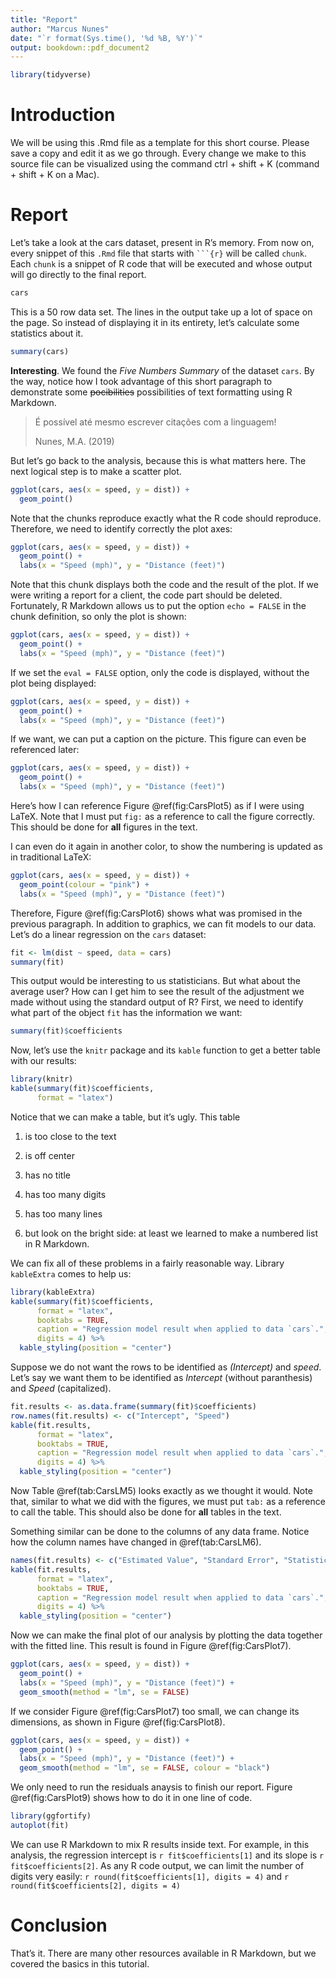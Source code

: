 ```yaml
---
title: "Report"
author: "Marcus Nunes"
date: "`r format(Sys.time(), '%d %B, %Y')`"
output: bookdown::pdf_document2
---
```


```r
library(tidyverse)
```

# Introduction

We will be using this .Rmd file as a template for this short course. Please save a copy and edit it as we go through. Every change we make to this source file can be visualized using the command ctrl + shift + K (command + shift + K on a Mac).

# Report

Let's take a look at the cars dataset, present in R's memory. From now on, every snippet of this `.Rmd` file that starts with ```` ```{r} ```` will be called `chunk`. Each `chunk` is a snippet of R code that will be executed and whose output will go directly to the final report.

```r
cars
```

This is a 50 row data set. The lines in the output take up a lot of space on the page. So instead of displaying it in its entirety, let's calculate some statistics about it.

```r
summary(cars)
```

**Interesting**. We found the *Five Numbers Summary* of the dataset `cars`. By the way, notice how I took advantage of this short paragraph to demonstrate some ~~pocibilities~~ possibilities of text formatting using R Markdown.

> É possível até mesmo escrever citações com a linguagem!
> 
> Nunes, M.A. (2019)

But let's go back to the analysis, because this is what matters here. The next logical step is to make a scatter plot.

```r
ggplot(cars, aes(x = speed, y = dist)) +
  geom_point()
```

Note that the chunks reproduce exactly what the R code should reproduce. Therefore, we need to identify correctly the plot axes:

```r
ggplot(cars, aes(x = speed, y = dist)) +
  geom_point() +
  labs(x = "Speed (mph)", y = "Distance (feet)")
```

Note that this chunk displays both the code and the result of the plot. If we were writing a report for a client, the code part should be deleted. Fortunately, R Markdown allows us to put the option `echo = FALSE` in the chunk definition, so only the plot is shown:

```r
ggplot(cars, aes(x = speed, y = dist)) +
  geom_point() +
  labs(x = "Speed (mph)", y = "Distance (feet)")
```

If we set the `eval = FALSE` option, only the code is displayed, without the plot being displayed:

```r
ggplot(cars, aes(x = speed, y = dist)) +
  geom_point() +
  labs(x = "Speed (mph)", y = "Distance (feet)")
```

If we want, we can put a caption on the picture. This figure can even be referenced later:

```r
ggplot(cars, aes(x = speed, y = dist)) +
  geom_point() +
  labs(x = "Speed (mph)", y = "Distance (feet)")
```

Here's how I can reference Figure \@ref(fig:CarsPlot5) as if I were using LaTeX. Note that I must put `fig:` as a reference to call the figure correctly. This should be done for **all** figures in the text.

I can even do it again in another color, to show the numbering is updated as in traditional LaTeX:

```r
ggplot(cars, aes(x = speed, y = dist)) +
  geom_point(colour = "pink") +
  labs(x = "Speed (mph)", y = "Distance (feet)")
```

Therefore, Figure \@ref(fig:CarsPlot6) shows what was promised in the previous paragraph. In addition to graphics, we can fit models to our data. Let's do a linear regression on the `cars` dataset:

```r
fit <- lm(dist ~ speed, data = cars)
summary(fit)
```

This output would be interesting to us statisticians. But what about the average user? How can I get him to see the result of the adjustment we made without using the standard output of R? First, we need to identify what part of the object `fit` has the information we want:

```r
summary(fit)$coefficients
```

Now, let's use the `knitr` package and its `kable` function to get a better table with our results:

```r
library(knitr)
kable(summary(fit)$coefficients, 
      format = "latex")
```

Notice that we can make a table, but it's ugly. This table

1. is too close to the text

2. is off center

3. has no title

4. has too many digits

5. has too many lines

6. but look on the bright side: at least we learned to make a numbered list in R Markdown.

We can fix all of these problems in a fairly reasonable way. Library `kableExtra` comes to help us:

```r
library(kableExtra)
kable(summary(fit)$coefficients, 
      format = "latex", 
      booktabs = TRUE,
      caption = "Regression model result when applied to data `cars`.", 
      digits = 4) %>%
  kable_styling(position = "center")
```

Suppose we do not want the rows to be identified as _(Intercept)_ and _speed_. Let's say we want them to be identified as _Intercept_ (without paranthesis) and _Speed_ (capitalized).

```r
fit.results <- as.data.frame(summary(fit)$coefficients)
row.names(fit.results) <- c("Intercept", "Speed")
kable(fit.results, 
      format = "latex", 
      booktabs = TRUE,
      caption = "Regression model result when applied to data `cars`.", 
      digits = 4) %>%
  kable_styling(position = "center")
```

Now Table \@ref(tab:CarsLM5) looks exactly as we thought it would. Note that, similar to what we did with the figures, we must put `tab:` as a reference to call the table. This should also be done for **all** tables in the text.

Something similar can be done to the columns of any data frame. Notice how the column names have changed in \@ref(tab:CarsLM6).

```r
names(fit.results) <- c("Estimated Value", "Standard Error", "Statistic", "p-value")
kable(fit.results, 
      format = "latex", 
      booktabs = TRUE,
      caption = "Regression model result when applied to data `cars`.", 
      digits = 4) %>%
  kable_styling(position = "center")
```

Now we can make the final plot of our analysis by plotting the data together with the fitted line. This result is found in Figure \@ref(fig:CarsPlot7).

```r
ggplot(cars, aes(x = speed, y = dist)) +
  geom_point() +
  labs(x = "Speed (mph)", y = "Distance (feet)") +
  geom_smooth(method = "lm", se = FALSE)
```

If we consider Figure \@ref(fig:CarsPlot7) too small, we can change its dimensions, as shown in Figure \@ref(fig:CarsPlot8).

```r
ggplot(cars, aes(x = speed, y = dist)) +
  geom_point() +
  labs(x = "Speed (mph)", y = "Distance (feet)") +
  geom_smooth(method = "lm", se = FALSE, colour = "black")
```

We only need to run the residuals anaysis to finish our report. Figure \@ref(fig:CarsPlot9) shows how to do it in one line of code.

```r
library(ggfortify)
autoplot(fit)
```

We can use R Markdown to mix R results inside text. For example, in this analysis, the regression intercept is `r fit$coefficients[1]` and its slope is `r fit$coefficients[2]`. As any R code output, we can limit the number of digits very easily: `r round(fit$coefficients[1], digits = 4)` and `r round(fit$coefficients[2], digits = 4)`

# Conclusion

That's it. There are many other resources available in R Markdown, but we covered the basics in this tutorial.

